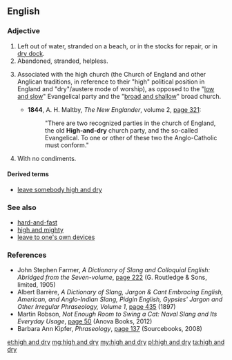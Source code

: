 ==English==

===Adjective===
{{en-adj|head=[[high]] [[and]] [[dry]]|-}}

# Left out of water, stranded on a beach, or in the stocks for repair, or in [[dry dock]].
# Abandoned, stranded, helpless.
# {{context|pejorative|lang=en}} Associated with the high church (the Church of England and other Anglican traditions, in reference to their "high" political position in England and "dry"/austere mode of worship), as opposed to the "[[low and slow]]" Evangelical party and the "[[broad and shallow]]" broad church.
#* '''1844''', A. H. Maltby, ''The New Englander'', volume 2, [http://books.google.com/books?id=0Y4FAAAAQAAJ&pg=PA321&dq=high+and+dry page 321]:
#*: "There are two recognized parties in the church of England, the old '''High-and-dry''' church party, and the so-called Evangelical. To one or other of these two the Anglo-Catholic must conform."
# {{context|US|slang|of a|sandwich|lang=en}} With no condiments.

====Derived terms====
* [[leave somebody high and dry]]

===See also===
* [[hard-and-fast]]
* [[high and mighty]]
* [[leave to one's own devices]]

===References===
* John Stephen Farmer, ''A Dictionary of Slang and Colloquial English: Abridged from the Seven-volume'', [http://books.google.com/books?id=VR1AAAAAYAAJ&pg=PA222&dq=%22high+and+dry%22 page 222] (G. Routledge & Sons, limited, 1905)
* Albert Barrère, ''A Dictionary of Slang, Jargon & Cant Embracing English, American, and Anglo-Indian Slang, Pidgin English, Gypsies' Jargon and Other Irregular Phraseology, Volume 1'', [http://books.google.com/books?id=et7WAAAAMAAJ&pg=PA435&dq=%22high+and+dry%22 page 435] (1897)
* Martin Robson, ''Not Enough Room to Swing a Cat: Naval Slang and Its Everyday Usage'', [http://books.google.com/books?id=vwu-AgAAQBAJ&pg=PT50&dq=%22high+and+dry%22 page 50] (Anova Books, 2012)
* Barbara Ann Kipfer, ''Phraseology'', [http://books.google.com/books?id=w2rowi1fm9gC&pg=PA137&dq=%22high+and+dry%22 page 137] (Sourcebooks, 2008)

[[et:high and dry]]
[[mg:high and dry]]
[[my:high and dry]]
[[pl:high and dry]]
[[ta:high and dry]]